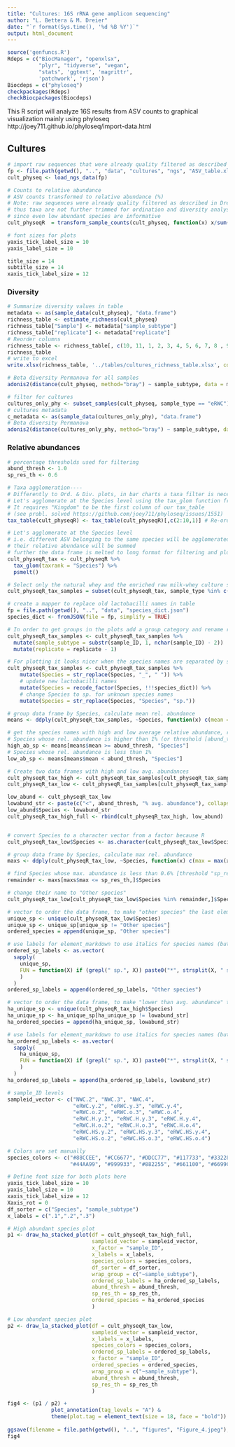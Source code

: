 ```yaml
---
title: "Cultures: 16S rRNA gene amplicon sequencing"
author: "L. Bettera & M. Dreier"
date: "`r format(Sys.time(), '%d %B %Y')`"
output: html_document
---
```



```r
source('genfuncs.R')
Rdeps = c("BiocManager", "openxlsx",
          "plyr", "tidyverse", "vegan",
          "stats", 'ggtext', 'magrittr',
          'patchwork', 'rjson')
Biocdeps = c("phyloseq")
checkpackages(Rdeps)
checkBiocpackages(Biocdeps)
```

This R script will analyze 16S results from ASV counts to graphical visualization
mainly using phyloseq http://joey711.github.io/phyloseq/import-data.html

## Cultures

```r
# import raw sequences that were already quality filtered as described in Dreier et al 2022
fp <- file.path(getwd(), "..", "data", "cultures", "ngs", "ASV_table.xlsx")
cult_physeq <- load_ngs_data(fp)
```


```r
# Counts to relative abundance
# ASV counts transformed to relative abundance (%)
# Note: raw sequences were already quality filtered as described in Dreier et al 2022
# thus taxa are not further trimmed for ordination and diversity analysis
# since even low abundant species are informative
cult_physeqR  = transform_sample_counts(cult_physeq, function(x) x/sum(x)*100 )
```


```r
# font sizes for plots
yaxis_tick_label_size = 10
yaxis_label_size = 10

title_size = 14
subtitle_size = 14
xaxis_tick_label_size = 12
```


### Diversity
```r
# Summarize diversity values in table
metadata <- as(sample_data(cult_physeq), "data.frame")
richness_table <- estimate_richness(cult_physeq)
richness_table["Sample"] <- metadata["sample_subtype"]
richness_table["replicate"] <- metadata["replicate"]
# Reorder columns
richness_table <- richness_table[, c(10, 11, 1, 2, 3, 4, 5, 6, 7, 8 , 9)]
richness_table
# write to excel
write.xlsx(richness_table, '../tables/cultures_richness_table.xlsx', colNames = TRUE, rowNames = TRUE, asTable = FALSE, keepNA = FALSE, na.string = "NaN")

# Beta diversity Permanova for all samples
adonis2(distance(cult_physeq, method="bray") ~ sample_subtype, data = metadata, permutations = 9999)

# filter for cultures
cultures_only_phy <- subset_samples(cult_physeq, sample_type == "eRWC")
# cultures metadata
c_metadata <- as(sample_data(cultures_only_phy), "data.frame")
# Beta diversity Permanova
adonis2(distance(cultures_only_phy, method="bray") ~ sample_subtype, data = c_metadata, permutations = 9999)
```

### Relative abundances

```r
# percentage thresholds used for filtering
abund_thresh <- 1.0
sp_res_th <- 0.6

# Taxa agglomeration----
# Differently to Ord. & Div. plots, in bar charts a taxa filter is necessary to show the most abundant species
# Let's agglomerate at the Species level using the tax_glom function from phyloseq
# It requires "Kingdom" to be the first column of our tax_table
# (see probl. solved https://github.com/joey711/phyloseq/issues/1551)
tax_table(cult_physeqR) <- tax_table(cult_physeqR)[,c(2:10,1)] # Re-order the columns

# Let's agglomerate at the Species level
# i.e. different ASV belonging to the same species will be agglomerated
# their relative abundance will be summed
# further the data frame is melted to long format for filtering and plotting
cult_physeqR_tax <- cult_physeqR %>%
  tax_glom(taxrank = "Species") %>%
  psmelt()

# Select only the natural whey and the enriched raw milk-whey culture samples 
cult_physeqR_tax_samples = subset(cult_physeqR_tax, sample_type %in% c("eRWC", "NWC"))

# create a mapper to replace old lactobacilli names in table
fp = file.path(getwd(), "..", "data", "species_dict.json")
species_dict <- fromJSON(file = fp, simplify = TRUE)

# In order to get groups in the plots add a group category and rename replicates
cult_physeqR_tax_samples <- cult_physeqR_tax_samples %>%
  mutate(sample_subtype = substr(sample_ID, 1, nchar(sample_ID) - 2))  %>%
  mutate(replicate = replicate - 1)

# For plotting it looks nicer when the species names are separated by spaces
cult_physeqR_tax_samples <- cult_physeqR_tax_samples %>%
    mutate(Species = str_replace(Species, "_", " ")) %>%
    # update new lactobacilli names
    mutate(Species = recode_factor(Species, !!!species_dict)) %>%
    # change Species to sp. for unknown species names
    mutate(Species = str_replace(Species, "Species", "sp."))

# group data frame by Species, calculate mean rel. abundance
means <- ddply(cult_physeqR_tax_samples, ~Species, function(x) c(mean = mean(x$Abundance)))

# get the species names with high and low average relative abundance, respectively
# Species whose rel. abundance is higher than 1% (or threshold [abund_thresh] defined above)
high_ab_sp <- means[means$mean >= abund_thresh, "Species"]
# Species whose rel. abundance is less than 1%
low_ab_sp <- means[means$mean < abund_thresh, "Species"]

# Create two data frames with high and low avg. abundances
cult_physeqR_tax_high <- cult_physeqR_tax_samples[cult_physeqR_tax_samples$Species %in% high_ab_sp,]
cult_physeqR_tax_low <- cult_physeqR_tax_samples[cult_physeqR_tax_samples$Species %in% low_ab_sp,]

low_abund <- cult_physeqR_tax_low
lowabund_str <- paste(c("<", abund_thresh, "% avg. abundance"), collapse = " ")
low_abund$Species <- lowabund_str
cult_physeqR_tax_high_full <- rbind(cult_physeqR_tax_high, low_abund)


# convert Species to a character vector from a factor because R
cult_physeqR_tax_low$Species <- as.character(cult_physeqR_tax_low$Species)

# group data frame by Species, calculate max rel. abundance
maxs <- ddply(cult_physeqR_tax_low, ~Species, function(x) c(max = max(x$Abundance)))

# find Species whose max. abundance is less than 0.6% [threshold "sp_res_th" defined above]
remainder <- maxs[maxs$max <= sp_res_th,]$Species

# change their name to "Other species"
cult_physeqR_tax_low[cult_physeqR_tax_low$Species %in% remainder,]$Species <- 'Other species'
```


```r
# vector to order the data frame, to make "other species" the last element of the legend in the low abundant species plot
unique_sp <- unique(cult_physeqR_tax_low$Species)
unique_sp <- unique_sp[unique_sp != "Other species"]
ordered_species = append(unique_sp, "Other species")

# use labels for element_markdown to use italics for species names (but not for "Other species")
ordered_sp_labels <- as.vector(
  sapply(
    unique_sp,
    FUN = function(X) if (grepl(" sp.", X)) paste0("*", strsplit(X, " sp."), "* sp.") else paste0("*", X, "*")
    )
  )
ordered_sp_labels = append(ordered_sp_labels, "Other species")

# vector to order the data frame, to make "lower than avg. abundance" the last element of the legend
ha_unique_sp <- unique(cult_physeqR_tax_high$Species)
ha_unique_sp <- ha_unique_sp[ha_unique_sp != lowabund_str]
ha_ordered_species = append(ha_unique_sp, lowabund_str)

# use labels for element_markdown to use italics for species names (but not for "Other species")
ha_ordered_sp_labels <- as.vector(
  sapply(
    ha_unique_sp,
    FUN = function(X) if (grepl(" sp.", X)) paste0("*", strsplit(X, " sp."), "* sp.") else paste0("*", X, "*")
    )
  )
ha_ordered_sp_labels = append(ha_ordered_sp_labels, lowabund_str)

# sample_ID levels
sampleid_vector <- c("NWC.2", "NWC.3", "NWC.4",
                     "eRWC.y.2", "eRWC.y.3", "eRWC.y.4",
                     "eRWC.o.2", "eRWC.o.3", "eRWC.o.4",
                     "eRWC.H.y.2", "eRWC.H.y.3", "eRWC.H.y.4",
                     "eRWC.H.o.2", "eRWC.H.o.3", "eRWC.H.o.4",
                     "eRWC.HS.y.2", "eRWC.HS.y.3", "eRWC.HS.y.4",
                     "eRWC.HS.o.2", "eRWC.HS.o.3", "eRWC.HS.o.4")

# Colors are set manually
species_colors <- c("#88CCEE", "#CC6677", "#DDCC77", "#117733", "#332288", "#AA4499", 
                    "#44AA99", "#999933", "#882255", "#661100", "#6699CC", "#888888")

# Define font size for both plots here
yaxis_tick_label_size = 10
yaxis_label_size = 10
xaxis_tick_label_size = 12
Xaxis_rot = 0
df_sorter = c("Species", "sample_subtype")
x_labels = c(".1",".2",".3")

# High abundant species plot
p1 <- draw_ha_stacked_plot(df = cult_physeqR_tax_high_full,
                           sampleid_vector = sampleid_vector,
                           x_factor = "sample_ID",
                           x_labels = x_labels,
                           species_colors = species_colors, 
                           df_sorter = df_sorter,
                           wrap_group = c("~sample_subtype"),
                           ordered_sp_labels = ha_ordered_sp_labels,
                           abund_thresh = abund_thresh,
                           sp_res_th = sp_res_th,
                           ordered_species = ha_ordered_species
                           )

# Low abundant species plot
p2 <- draw_la_stacked_plot(df = cult_physeqR_tax_low,
                           sampleid_vector = sampleid_vector,
                           x_labels = x_labels,
                           species_colors = species_colors,
                           ordered_sp_labels = ordered_sp_labels,
                           x_factor = "sample_ID",
                           ordered_species = ordered_species,
                           wrap_group = c("~sample_subtype"),
                           abund_thresh = abund_thresh,
                           sp_res_th = sp_res_th
                           )
```




```r
fig4 <- (p1 / p2) + 
              plot_annotation(tag_levels = "A") &
              theme(plot.tag = element_text(size = 18, face = "bold"))
                  
ggsave(filename = file.path(getwd(), "..", "figures", "Figure_4.jpeg"), height = 10 , width = 10 * 1.2)
fig4
```
